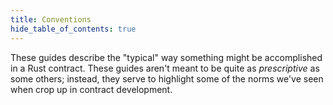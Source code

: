 ```yaml
---
title: Conventions
hide_table_of_contents: true
---
```


These guides describe the "typical" way something might be accomplished in a Rust contract. These guides aren't meant to be quite as _prescriptive_ as some others; instead, they serve to highlight some of the norms we've seen when crop up in contract development.
